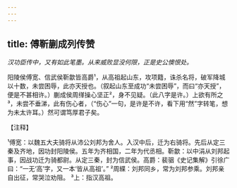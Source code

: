 ```yaml
---
---
---
```

title: 傅靳蒯成列传赞
---



*汉功臣传中，又有如此笔墨。从来威败显没何限，正是史公懊恨处。*

阳陵侯傅宽、信武侯靳歙皆高爵¹，从高祖起山东，攻项籍，诛杀名将，破军降城以十数，未尝困辱，此亦天授也。（叙起山东至成功“未尝困辱”，而曰“亦天授”，便是不甚相许。）蒯成侯周缂操心坚正²，身不见疑。（此八字是许。）上欲有所之³，未尝不垂涕，此有伤心者，（“伤心”一句，是许是不许，看下用“然”字转笔，想为未太许耳。）然可谓笃厚君子矣。

【注释】

¹傅宽：以魏五大夫骑将从沛公刘邦为舍人。入汉中后，迁为右骑将。先后从定三秦及齐地，因功封阳陵侯。五年为齐相国，二年为代丞相。靳歙：以中涓从刘邦起事，因战功迁为骑都尉。从定三秦，封为信武侯。高爵：裴骃《史记集解》引徐广曰：“一无‘高’字，又一本‘皆从高祖’。”
²周緤：刘邦同乡，常为刘邦参乘。刘邦亲自出征，常哭泣劝阻。
³上：指汉高祖。